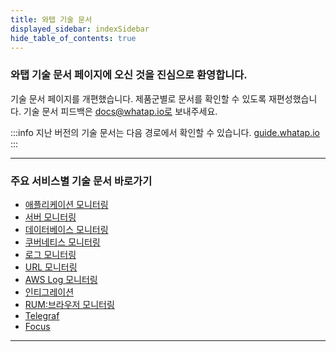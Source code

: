 ```yaml
---
title: 와탭 기술 문서
displayed_sidebar: indexSidebar
hide_table_of_contents: true
---
```


### 와탭 기술 문서 페이지에 오신 것을 진심으로 환영합니다.

기술 문서 페이지를 개편했습니다. 제품군별로 문서를 확인할 수 있도록 재편성했습니다. 기술 문서 피드백은 docs@whatap.io로 보내주세요.

:::info
지난 버전의 기술 문서는 다음 경로에서 확인할 수 있습니다. [guide.whatap.io](https://guide.whatap.io)
:::

---
### 주요 서비스별 기술 문서 바로가기

<div class='shortcut'>

* [애플리케이션 모니터링](apm/application-intro)
* [서버 모니터링](server/server-intro)
* [데이터베이스 모니터링](db/db-intro)
* [쿠버네티스 모니터링](kubernetes/kubernetes-intro)
* [로그 모니터링](log/log-intro)
* [URL 모니터링](url/url-intro)
* [AWS Log 모니터링](aws-log/install-aws-log)
* [인티그레이션](integration/integ-intro)
* [RUM:브라우저 모니터링](rum/rum-intro)
* [Telegraf](telegraf/tf-support)
* [Focus](focus/focus-intro)

</div>

---

<!--
### 애플리케이션별 에이전트 설치 안내 바로가기

<div class='flex-container'>

<a href='apm/java'>
<div class='apm-agent'>
<img src='/img/index-java.png' alt='java'/>
<p>JAVA</p>
</div>
</a>

<a href='apm/php'>
<div class='apm-agent'>
<img src='/img/index-php.png' alt='php'/>
<p>PHP</p>
</div>
</a>

<a href='apm/nodejs-install-agent'>
<div class='apm-agent'>
<img src='/img/index-nodejs.png' alt='node.js'/>
<p>Node.js</p>
</div>
</a>

<a href='apm/python-install-agent'>
<div class='apm-agent'>
<img src='/img/index-python.png' alt='python'/>
<p>Python</p>
</div>
</a>

<a href='apm/dotnet-install-agent'>
<div class='apm-agent'>
<img src='/img/index-net.png' alt='dot net'/>
<p>.NET</p>
</div>
</a>

<a href='apm/golang-install-agent'>
<div class='apm-agent'>
<img src='/img/index-golang.png' alt='golang'/>
<p>GO</p>
</div>
</a>
</div>

---

### 설정 및 참조 문서 바로가기

<div class='shortcut'>

* [관리 기능](manage)
* [참조 문서](reference)
* [릴리스 노트](release-note/release-note)

</div> -->